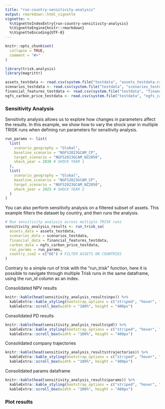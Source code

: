 ```yaml
---
title: "run-country-sensitivity-analysis"
output: rmarkdown::html_vignette
vignette: >
  %\VignetteIndexEntry{run-country-sensitivity-analysis}
  %\VignetteEngine{knitr::rmarkdown}
  %\VignetteEncoding{UTF-8}
---
```


```r
knitr::opts_chunk$set(
  collapse = TRUE,
  comment = "#>"
)
```

```r
library(trisk.analysis)
library(magrittr)
```


```r
assets_testdata <- read.csv(system.file("testdata", "assets_testdata.csv", package = "trisk.model"))
scenarios_testdata <- read.csv(system.file("testdata", "scenarios_testdata.csv", package = "trisk.model"))
financial_features_testdata <- read.csv(system.file("testdata", "financial_features_testdata.csv", package = "trisk.model"))
ngfs_carbon_price_testdata <- read.csv(system.file("testdata", "ngfs_carbon_price_testdata.csv", package = "trisk.model"))
```

### Sensitivity Analysis

Sensitivity analysis allows us to explore how changes in parameters affect the results. In this example, we show how to vary the shock year in multiple TRISK runs when defining run parameters for sensitivity analysis. 

```r
run_params <- list(
  list(
    scenario_geography = "Global",
    baseline_scenario = "NGFS2023GCAM_CP",
    target_scenario = "NGFS2023GCAM_NZ2050",
    shock_year = 2030 # SHOCK YEAR 1
  ),
  list(
    scenario_geography = "Global",
    baseline_scenario = "NGFS2023GCAM_CP",
    target_scenario = "NGFS2023GCAM_NZ2050",
    shock_year = 2025 # SHOCK YEAR 2
  )
)
```

You can also perform sensitivity analysis on a filtered subset of assets. This example filters the dataset by country, and then runs the analysis.

```r
# Run sensitivity analysis across multiple TRISK runs
sensitivity_analysis_results <- run_trisk_sa(
  assets_data = assets_testdata,
  scenarios_data = scenarios_testdata,
  financial_data = financial_features_testdata,
  carbon_data = ngfs_carbon_price_testdata,
  run_params = run_params,
  country_iso2 = c("DE") # FILTER ASSETS ON COUNTRIES
)
```

Contrary to a simple run of trisk with the "run_trisk" function, here it is possible to navigate through multiple Trisk runs in the same dataframe, using the run_id column as an index.

Consolidated NPV results

```r
knitr::kable(head(sensitivity_analysis_results$npv)) %>%
  kableExtra::kable_styling(bootstrap_options = c("striped", "hover", "condensed")) %>%
  kableExtra::scroll_box(width = "100%", height = "400px")
```

Consolidated PD results

```r
knitr::kable(head(sensitivity_analysis_results$pd)) %>%
  kableExtra::kable_styling(bootstrap_options = c("striped", "hover", "condensed")) %>%
  kableExtra::scroll_box(width = "100%", height = "400px")
```

Consolidated company trajectories

```r
knitr::kable(head(sensitivity_analysis_results$trajectories)) %>%
  kableExtra::kable_styling(bootstrap_options = c("striped", "hover", "condensed")) %>%
  kableExtra::scroll_box(width = "100%", height = "400px")
```

Consolidated params dataframe

```r
knitr::kable(head(sensitivity_analysis_results$params)) %>%
  kableExtra::kable_styling(bootstrap_options = c("striped", "hover", "condensed")) %>%
  kableExtra::scroll_box(width = "100%", height = "400px")
```

### Plot results
